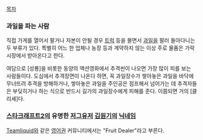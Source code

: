 [[목차]]

=== 과일을 파는 사람 ===
직접 가게를 열어서 팔거나 자본이 안될 경우 [[트럭]] 등을 몰면서 [[과일]]을 팔러 돌아다니는 두 부류가 있다.
특별히 어느 한 업체나 농장 등과 계약하지 않는 이상 주로 물품은 가락시장에서 받아온다고 한다.

여담으로 [성룡]을 비롯한 동양의 액션영화에서 추격씬이 나오면 가장 많이 피를 보는 사람들이다.
도심에서 추격장면이 나온다 하면, 꼭 과일장수가 쌓아놓은 과일을 바닥에 무너뜨려 추격을 방해하거나, 쌓아놓은 과일을 주인공은 점프해서 넘어가는 데 추격자들은 부딪히거나 하는 식으로 반드시 길가의 과일장수에게 피해를 준다. 이쯤되면 거의 [클리셰]다.

=== [[스타크래프트2]]의 유명한 [[저그]]유저 [[김원기]]의 [[닉네임]] ===
[[Teamliquid]]와 같은 [[영어]]권 커뮤니티에서는 "Fruit Dealer"라고 부른다.
